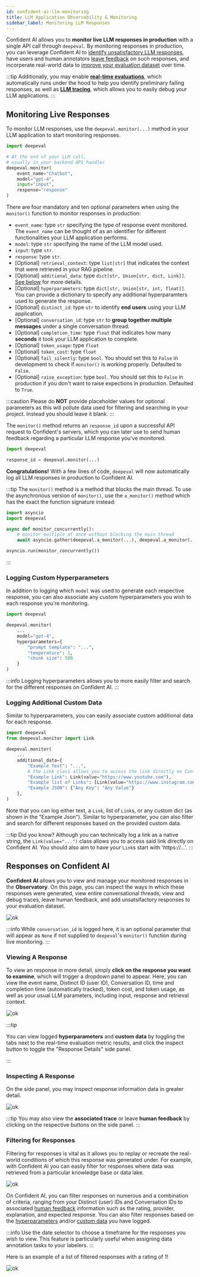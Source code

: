 ```yaml
---
id: confident-ai-llm-monitoring
title: LLM Application Observability & Monitoring
sidebar_label: Monitoring LLM Responses
---
```


Confident AI allows you to **monitor live LLM responses in production** with a single API call through `deepeval`. By monitoring responses in production, you can leverage Confident AI to [identify unsatisfactory LLM responses](/confident-ai/confident-ai-llm-monitoring-platform), have users and human annotators [leave feedback](/confident-ai/confident-ai-human-feedback) on such responses, and incorperate real-world data to [improve your evaluation dataset](/confident-ai/confident-ai-llm-monitoring-dataset) over time.

:::tip
Additionally, you may enable [**real-time evaluations**](/confident-ai/confident-ai-llm-monitoring-evaluations), which automatically runs under the hood to help you identify preliminary failing responses, as well as [**LLM tracing**](/confident-ai/confident-ai-tracing), which allows you to easily debug your LLM applications.
:::

## Monitoring Live Responses

To monitor LLM responses, use the `deepeval.monitor(...)` method in your LLM application to start monitoring responses.

```python
import deepeval

# At the end of your LLM call,
# usually in your backend API handler
deepeval.monitor(
    event_name="Chatbot",
    model="gpt-4",
    input="input",
    response="response"
)
```

There are four mandatory and ten optional parameters when using the `monitor()` function to monitor responses in production:

- `event_name`: type `str` specifying the type of response event monitored. The `event_name` can be thought of as an identifier for different functionalities your LLM application performs.
- `model`: type `str` specifying the name of the LLM model used.
- `input`: type `str`.
- `response`: type `str`.
- [Optional] `retrieval_context`: type `list[str]` that indicates the context that were retrieved in your RAG pipeline.
- [Optional] `additional_data`: type `dict[str, Union[str, dict, Link]]`. [See below](#logging-additional-custom-data) for more details.
- [Optional] `hyperparameters`: type `dict[str, Union[str, int, float]]`. You can provide a dictionary to specify any additional hyperparamters used to generate the response.
- [Optional] `distinct_id`: type `str` to identify **end users** using your LLM application.
- [Optional] `conversation_id`: type `str` to **group together multiple messages** under a single conversation thread.
- [Optional] `completion_time`: type `float` that indicates how many **seconds** it took your LLM application to complete.
- [Optional] `token_usage`: type `float`
- [Optional] `token_cost`: type `float`
- [Optional] `fail_silently`: type `bool`. You should set this to `False` in development to check if `monitor()` is working properly. Defaulted to `False`.
- [Optional] `raise_exception`: type `bool`. You should set this to `False` in production if you don't want to raise expections in production. Defaulted to `True`.

:::caution
Please do **NOT** provide placeholder values for optional parameters as this will pollute data used for filtering and searching in your project. Instead you should leave it blank.
:::

The `monitor()` method returns an `response_id` upon a successful API request to Confident's servers, which you can later use to send human feedback regarding a particular LLM response you've monitored.

```python
import deepeval

response_id = deepeval.monitor(...)
```

**Congratulations!** With a few lines of code, `deepeval` will now automatically log all LLM responses in production to Confident AI.

:::tip
The `monitor()` method is a method that blocks the main thread. To use the asynchronous version of `monitor()`, use the `a_monitor()` method which has the exact the function signature instead:

```python
import asyncio
import deepeval

async def monitor_concurrently():
    # monitor multiple at once without blocking the main thread
    await asyncio.gather(deepeval.a_monitor(...), deepeval.a_monitor(...))

asyncio.run(monitor_concurrently())
```

:::

### Logging Custom Hyperparameters

In addition to logging which `model` was used to generate each respective response, you can also associate any custom hyperparameters you wish to each response you're monitoring.

```python
import deepeval

deepeval.monitor(
    ...
    model="gpt-4",
    hyperparameters={
        "prompt template": "...",
        "temperature": 1,
        "chunk size": 500
    }
)
```

:::info
Logging hyperparameters allows you to more easily filter and search for the different responses on Confident AI.
:::

### Logging Additional Custom Data

Similar to hyperparameters, you can easily associate custom additional data for each response.

```python
import deepeval
from deepeval.monitor import Link

deepeval.monitor(
    ...
    additional_data={
        "Example Text": "...",
        # the Link class allows you to access the link directly on Confident AI
        "Example Link": Link(value="https://www.youtube.com"),
        "Example list of Links": [Link(value="https://www.instagram.com")],
        "Example JSON": {"Any Key": "Any Value"}
    },
)
```

Note that you can log either text, a `Link`, list of `Link`s, or any custom dict (as shown in the "Example Json"). Similar to hyperparameter, you can also filter and search for different responses based on the provided custom data.

:::tip Did you know?
Although you can technically log a link as a native string, the `Link(value="...")` class allows you to access said link directly on Confident AI. You should also aim to have your `Link`s start with 'https://...'.
:::

## Responses on Confident AI

**Confident AI** allows you to view and manage your monitored responses in the **Observatory**. On this page, you can inspect the ways in which these responses were generated, view entire conversational threads, view and debug traces, leave human feedback, and add unsatsifactory responses to your evaluation dataset.

![ok](https://confident-bucket.s3.amazonaws.com/observatory2.svg)

:::info
While `conversation_id` is logged here, it is an optional parameter that will appear as `None` if not supplied to `deepeval`'s `monitor()` function during live monitoring.
:::

### Viewing A Response

To view an response in more detail, simply **click on the response you want to examine**, which will trigger a dropdown panel to appear. Here, you can view the event name, Distinct ID (user ID), Conversation ID, time and completion time (automatically tracked), token cost, and token usage, as well as your usual LLM parameters, including input, response and retrieval context.

![ok](https://confident-bucket.s3.amazonaws.com/observatory_event.svg)

:::tip

You can view logged **hyperparameters** and **custom data** by toggling the tabs next to the real-time evaluation metric results, and click the inspect button to toggle the "Response Details" side panel.

:::

### Inspecting A Response

On the side panel, you may inspect response information data in greater detail.

![ok](https://confident-bucket.s3.amazonaws.com/observatory_event_inspect.svg)

:::tip
You may also view the **associated trace** or leave **human feedback** by clicking on the respective buttons on the side panel.
:::

### Filtering for Responses

Filtering for responses is vital as it allows you to replay or recreate the real-world conditions of which this response was generated under. For example, with Confident AI you can easily filter for responses where data was retrieved from a particular knowledge base or data lake.

![ok](https://confident-bucket.s3.amazonaws.com/observatory_filter.svg)

On Confident AI, you can filter responses on numerous and a combination of criteria, ranging from your Distinct (user) IDs and Conversation IDs to associated [human feedback](/confident-ai/confident-ai-human-feedback) information such as the rating, provider, explanation, and expected response. You can also filter responses based on the [hyperparameters](#logging-custom-hyperparameters) and/or [custom data](#logging-additional-custom-data) you have logged.

:::info
Use the date selector to choose a timeframe for the responses you wish to view. This feature is particularly useful when assigning data annotation tasks to your labelers.
:::

Here is an example of a list of filtered responses with a rating of 1!

![ok](https://confident-bucket.s3.amazonaws.com/observatory_filtered.svg)
